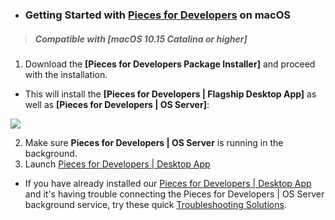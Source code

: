 - ### Getting Started with [Pieces for Developers]( {{links.website.home}} ) on macOS
> ##### _Compatible with **[macOS 10.15 Catalina or higher]**_
1. Download the **[Pieces for Developers Package Installer]** and proceed with the installation.
- This will install the **[Pieces for Developers | Flagship Desktop App]** as well as **[Pieces for Developers | OS Server]**:

![](https://storage.googleapis.com/pieces_static_resources/vs_code_marketplace/GIFs/INSTALL_MACOS)

2. Make sure **Pieces for Developers | OS Server** is running in the background.
3. Launch <a href="{{ links.installation.localhost }}">Pieces for Developers | Desktop App</a>
- If you have already installed our <a href="{{ links.website.home }}">Pieces for Developers | Desktop App</a> and it's having trouble connecting the Pieces for Developers | OS Server background service, try these quick <a href="{{ links.internal.faqs }}">Troubleshooting Solutions</a>.
